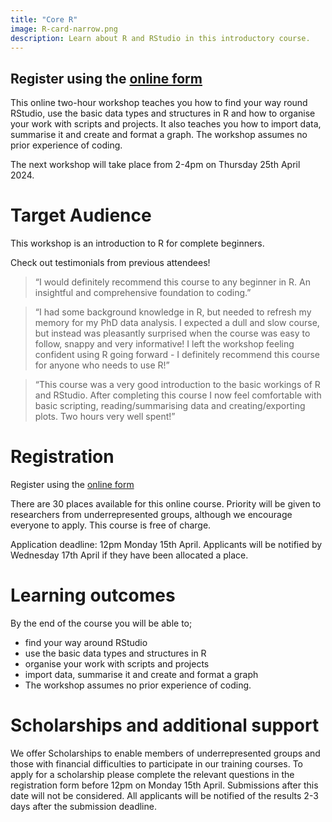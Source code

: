 ```yaml
---
title: "Core R"
image: R-card-narrow.png
description: Learn about R and RStudio in this introductory course.
---
```

::: {.callout-note appearance="tip"}

# Register using the [online form](https://forms.gle/Pz5bsZhnX5BtHDTZ6)

:::

This online two-hour workshop teaches you how to find your way round RStudio, use the basic data types and structures in R and how to organise your work with scripts and projects. It also teaches you how to import data, summarise it and create and format a graph. The workshop assumes no prior experience of coding.

The next workshop will take place from 2-4pm on Thursday 25th April 2024. 

# Target Audience

This workshop is an introduction to R for complete beginners. 

Check out testimonials from previous attendees!

> "I would definitely recommend this course to any beginner in R. An insightful and comprehensive foundation to coding."

> "I had some background knowledge in R, but needed to refresh my memory for my PhD data analysis. I expected a dull and slow course, but instead was pleasantly surprised when the course was easy to follow, snappy and very informative! I left the workshop feeling confident using R going forward - I definitely recommend this course for anyone who needs to use R!"

> "This course was a very good introduction to the basic workings of R and RStudio. After completing this course I now feel comfortable with basic scripting, reading/summarising data and creating/exporting plots. Two hours very well spent!"

# Registration 

::: {.callout-note appearance="tip"}
Register using the [online form](https://forms.gle/Pz5bsZhnX5BtHDTZ6)
:::

There are 30 places available for this online course. Priority will be given to researchers from underrepresented groups, although we encourage everyone to apply. This course is free of charge.

Application deadline: 12pm Monday 15th April. Applicants will be notified by Wednesday 17th April if they have been allocated a place.

# Learning outcomes

By the end of the course you will be able to;

-   find your way around RStudio
-   use the basic data types and structures in R
-   organise your work with scripts and projects
-   import data, summarise it and create and format a graph
-   The workshop assumes no prior experience of coding.

# Scholarships and additional support

We offer Scholarships to enable members of underrepresented groups and those with financial difficulties to participate in our training courses. To apply for a scholarship please complete the relevant questions in the registration form before 12pm on Monday 15th April. Submissions after this date will not be considered. All applicants will be notified of the results 2-3 days after the submission deadline.
